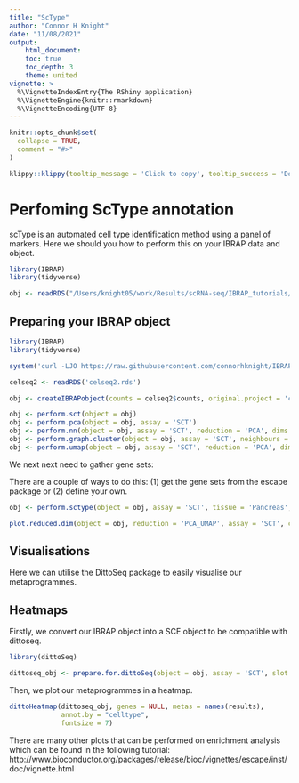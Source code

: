 ```yaml
---
title: "ScType"
author: "Connor H Knight"
date: "11/08/2021"
output: 
    html_document:
    toc: true
    toc_depth: 3
    theme: united
vignette: >
  %\VignetteIndexEntry{The RShiny application}
  %\VignetteEngine{knitr::rmarkdown}
  %\VignetteEncoding{UTF-8}
---
```


```r
knitr::opts_chunk$set(
  collapse = TRUE,
  comment = "#>"
)
```

```r
klippy::klippy(tooltip_message = 'Click to copy', tooltip_success = 'Done', position = c('bottom', 'right'))
```

# Perfoming ScType annotation

scType is an automated cell type identification method using a panel of markers. Here we should you how to perform this on your IBRAP data and object. 

```r

library(IBRAP)
library(tidyverse)

obj <- readRDS("/Users/knight05/work/Results/scRNA-seq/IBRAP_tutorials/scType_tutorial/scType_tutorial.rds")

```

## Preparing your IBRAP object

```r

library(IBRAP)
library(tidyverse)

system('curl -LJO https://raw.githubusercontent.com/connorhknight/IBRAP/main/data/celseq2.rds')

celseq2 <- readRDS('celseq2.rds')

obj <- createIBRAPobject(counts = celseq2$counts, original.project = 'celseq2', meta.data = celseq2$metadata) 

obj <- perform.sct(object = obj)
obj <- perform.pca(object = obj, assay = 'SCT')
obj <- perform.nn(object = obj, assay = 'SCT', reduction = 'PCA', dims.use = list(20))
obj <- perform.graph.cluster(object = obj, assay = 'SCT', neighbours = 'PCA_NN')
obj <- perform.umap(object = obj, assay = 'SCT', reduction = 'PCA', dims.use = list(20))

```

We next next need to gather gene sets:

There are a couple of ways to do this: (1) get the gene sets from the escape package or (2) define your own. 

```r

obj <- perform.sctype(object = obj, assay = 'SCT', tissue = 'Pancreas', clust.method = 'PCA_NN:LOUVAIN', column = 'res_0.8')

```

```r

plot.reduced.dim(object = obj, reduction = 'PCA_UMAP', assay = 'SCT', clust.method = 'metadata', column = 'scType_SCT_norm.scaled')

```

## Visualisations

Here we can utilise the DittoSeq package to easily visualise our metaprogrammes. 

## Heatmaps

Firstly, we convert our IBRAP object into a SCE object to be compatible with dittoseq. 

```r

library(dittoSeq)

dittoseq_obj <- prepare.for.dittoSeq(object = obj, assay = 'SCT', slot = 'normalised', reduction = 'PCA_UMAP', clust.method = 'metadata')

```

Then, we plot our metaprogrammes in a heatmap.

```r

dittoHeatmap(dittoseq_obj, genes = NULL, metas = names(results), 
             annot.by = "celltype", 
             fontsize = 7)

```

There are many other plots that can be performed on enrichment analysis which can be found in the following tutorial: http://www.bioconductor.org/packages/release/bioc/vignettes/escape/inst/doc/vignette.html




